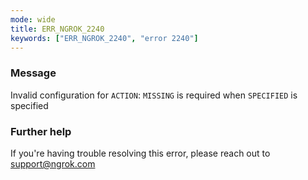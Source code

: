 ```yaml
---
mode: wide
title: ERR_NGROK_2240
keywords: ["ERR_NGROK_2240", "error 2240"]
---
```


### Message

Invalid configuration for `ACTION`: `MISSING` is required when `SPECIFIED` is specified

### Further help

If you're having trouble resolving this error, please reach out to [support@ngrok.com](mailto:support@ngrok.com?subject=Help%20with%20ERR_NGROK_2240)

